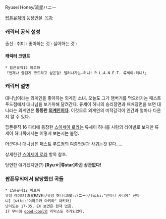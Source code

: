Ryusei Honey/流星ハニー

[[팝픈뮤직]]의 등장인물.
[[목차]]
=== 캐릭터 공식 설정 ===
출신 : 
취미 :  
좋아하는 것 :
싫어하는 것 :

==== 캐릭터 코멘트 ==== 
 * 팝픈뮤직12 이로하
 「언제나 즐겁게 코트하고 싶은걸! 달려나가는☆허니! P.L.A.N.E.T. 류세이☆허니!」

=== 캐릭터 설명 ===
대니님이라는 외계인을 좋아하는 외계인 소녀. 오늘도 그가 햄버거를 먹으러가는 패스트 푸드점에서 대니님을 보기위해 달려간다. 류세이 허니의 승리장면과 패배장면을 보면 대니라는 외계인은 '''뚱뚱한 [[외계인]]이다'''. 이것으로 외계인의 미적감각이 인간과 얼마나 다른지 알 수 있다.

팝픈뮤직 16 파티에 등장한 [[스이세이 로라]]는 류세이 허니를 사랑의 라이벌로 보지만 류세이 허니쪽에서는 어떻게 보는지는 불명.

더군다나 대니님은 패스트 푸드점의 여종업원과 사귀는것 같다.....

상세한건 [[스이세이 로라]] 항목 참조.

당연한 얘기겠지만(?) '''[Ryu☆|류star]하곤 상관없다!'''

=== 팝픈뮤직에서 담당했던 곡들 ===
 * 팝픈뮤직12 이로하 
 유성 레이브(流星RAVE)/유성 허니(流星☆ハニー)/[wiki:"신타니 사나에" 신타니] [wiki:"야마오카 아키라" 아키라]
 난이도는 17-35. EX 보면은 현재 없음.
 17 무비에 [[good-cool]]의 리믹스도 추가되었다.
